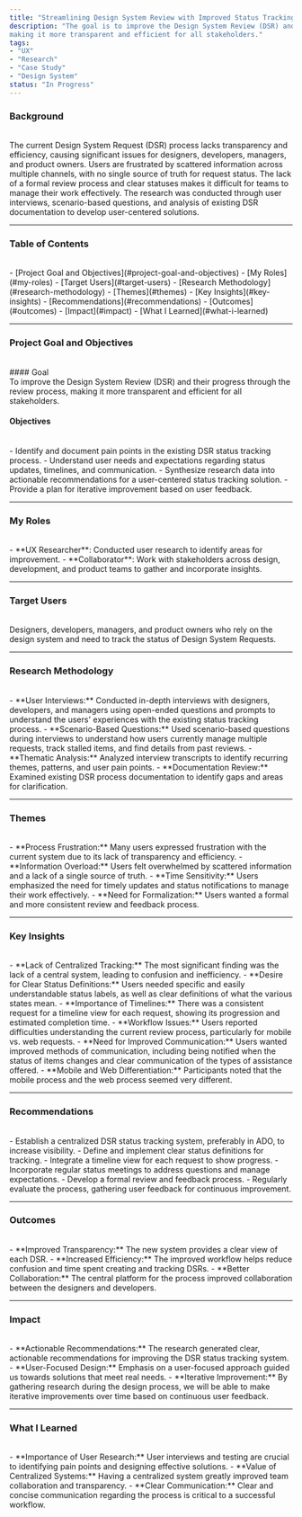 ```yaml
---
title: "Streamlining Design System Review with Improved Status Tracking"
description: "The goal is to improve the Design System Review (DSR) and their progress through the review process, 
making it more transparent and efficient for all stakeholders."
tags:
- "UX"
- "Research"
- "Case Study"
- "Design System"
status: "In Progress"
---
```




### Background
<br />
The current Design System Request (DSR) process lacks transparency and efficiency, causing significant issues for designers, developers, managers, and product owners. 
Users are frustrated by scattered information across multiple channels, with no single source of truth for request status. 
The lack of a formal review process and clear statuses makes it difficult for teams to manage their work effectively. 
The research was conducted through user interviews, scenario-based questions, and analysis of existing DSR documentation to develop user-centered solutions.

<hr class="divider" />

### Table of Contents
<br />
- [Project Goal and Objectives](#project-goal-and-objectives)
- [My Roles](#my-roles)
- [Target Users](#target-users)
- [Research Methodology](#research-methodology)
- [Themes](#themes)
- [Key Insights](#key-insights)
- [Recommendations](#recommendations)
- [Outcomes](#outcomes)
- [Impact](#impact)
- [What I Learned](#what-i-learned)

<hr class="divider" />

### Project Goal and Objectives
<br />
#### Goal
<br />
To improve the Design System Review (DSR) and their progress through the review process, 
making it more transparent and efficient for all stakeholders.

#### Objectives 
<br />
- Identify and document pain points in the existing DSR status tracking process.
- Understand user needs and expectations regarding status updates, timelines, and communication.
- Synthesize research data into actionable recommendations for a user-centered status tracking solution.
- Provide a plan for iterative improvement based on user feedback.

<hr class="divider" />

### My Roles
<br />
- **UX Researcher**: Conducted user research to identify areas for improvement.
- **Collaborator**: Work with stakeholders across design, development, and product teams to gather and incorporate insights.

<hr class="divider" />

### Target Users
<br />
Designers, developers, managers, and product owners who rely on the design system and need to track the status of Design System Requests.

<hr class="divider" />

### Research Methodology 
<br />
- **User Interviews:** Conducted in-depth interviews with designers, developers, and managers 
using open-ended questions and prompts to understand the users' experiences with the existing status tracking process.
- **Scenario-Based Questions:** Used scenario-based questions during interviews to understand how users currently manage multiple requests, 
track stalled items, and find details from past reviews. 
- **Thematic Analysis:** Analyzed interview transcripts to identify recurring themes, patterns, and user pain points.
- **Documentation Review:** Examined existing DSR process documentation to identify gaps and areas for clarification.

<hr class="divider" />

### Themes 
<br />
- **Process Frustration:** Many users expressed frustration with the current system due to its lack of transparency and efficiency.
- **Information Overload:** Users felt overwhelmed by scattered information and a lack of a single source of truth.
- **Time Sensitivity:** Users emphasized the need for timely updates and status notifications to manage their work effectively.
- **Need for Formalization:** Users wanted a formal and more consistent review and feedback process.

<hr class="divider" />

### Key Insights
<br />
- **Lack of Centralized Tracking:** The most significant finding was the lack of a central system, leading to confusion and inefficiency.
- **Desire for Clear Status Definitions:**  Users needed specific and easily understandable status labels, as well as clear definitions of what the various states mean.
- **Importance of Timelines:** There was a consistent request for a timeline view for each request, showing its progression and estimated completion time.
- **Workflow Issues:** Users reported difficulties understanding the current review process, particularly for mobile vs. web requests.
- **Need for Improved Communication:** Users wanted improved methods of communication, including being notified when the status of items changes and clear communication of the types of assistance offered.
- **Mobile and Web Differentiation:** Participants noted that the mobile process and the web process seemed very different.

<hr class="divider" />

### Recommendations 
<br />
- Establish a centralized DSR status tracking system, preferably in ADO, to increase visibility.
- Define and implement clear status definitions for tracking.
- Integrate a timeline view for each request to show progress.
- Incorporate regular status meetings to address questions and manage expectations.
- Develop a formal review and feedback process.
- Regularly evaluate the process, gathering user feedback for continuous improvement.

<hr class="divider" />

### Outcomes 
<br />
- **Improved Transparency:** The new system provides a clear view of each DSR.
- **Increased Efficiency:**  The improved workflow helps reduce confusion and time spent creating and tracking DSRs.
- **Better Collaboration:**  The central platform for the process improved collaboration between the designers and developers.


<hr class="divider" />

### Impact 
<br />
- **Actionable Recommendations:** The research generated clear, actionable recommendations for improving the DSR status tracking system.
- **User-Focused Design:** Emphasis on a user-focused approach guided us towards solutions that meet real needs.
- **Iterative Improvement:** By gathering research during the design process, we will be able to make iterative improvements over time based on continuous user feedback.

<hr class="divider" />

### What I Learned 
<br />
- **Importance of User Research:** User interviews and testing are crucial to identifying pain points and designing effective solutions.
- **Value of Centralized Systems:** Having a centralized system greatly improved team collaboration and transparency.
- **Clear Communication:** Clear and concise communication regarding the process is critical to a successful workflow.

